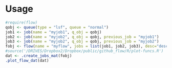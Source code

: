 Usage
========================================================


```r
#require(flow)
qobj <- queue(type = "lsf", queue = "normal")
job1 <- job(name = "myjob1", q_obj = qobj)
job2 <- job(name = "myjob2", q_obj = qobj, previous_job = "myjob1")
job3 <- job(name = "myjob2", q_obj = qobj, previous_job = "myjob2")
fobj <- flow(name = "myflow", jobs = list(job1, job2, job3), desc="description")
#source('/DRIVES/Dropbox2/Dropbox/public/github_flow/R/plot-funcs.R')
dat <- .create_jobs_mat(fobj)
.plot_flow_dat(dat)


```


